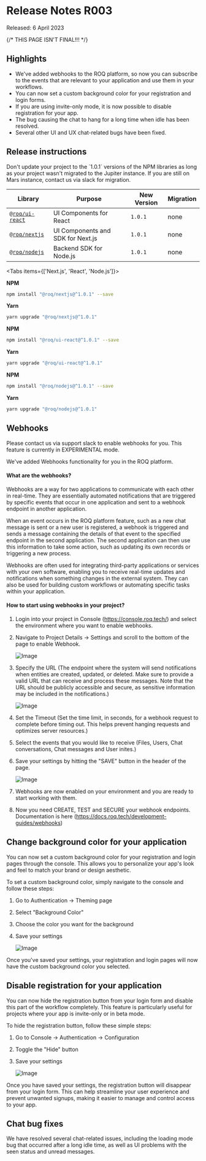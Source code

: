 
# Release Notes R003

<Callout type="info" emoji="ℹ️">
  Released: 6 April 2023
</Callout>

{/* THIS PAGE ISN'T FINAL!!! */}

## Highlights

- We've added webhooks to the ROQ platform, so now you can subscribe to the events that are relevant to your application and use them in your workflows.
- You can now set a custom background color for your registration and login forms.
- If you are using invite-only mode, it is now possible to disable registration for your app.
- The bug causing the chat to hang for a long time when idle has been resolved.
- Several other UI and UX chat-related bugs have been fixed.

## Release instructions

<Callout type="info" emoji="ℹ️">
  Don't update your project to the `1.0.1` versions of the NPM libraries as long
  as your project wasn't migrated to the Jupiter instance. If you are still on
  Mars instance, contact us via slack for migration.
</Callout>

| Library                                                        | Purpose                           | New Version | Migration |
| -------------------------------------------------------------- | --------------------------------- | ----------- | --------- |
| [`@roq/ui-react`](https://www.npmjs.com/package/@roq/ui-react) | UI Components for React           | `1.0.1`     | none      |
| [`@roq/nextjs`](https://www.npmjs.com/package/@roq/nextjs)     | UI Components and SDK for Next.js | `1.0.1`     | none      |
| [`@roq/nodejs`](https://www.npmjs.com/package/@roq/nodejs)     | Backend SDK for Node.js           | `1.0.1`     | none      |

<Tabs items={['Next.js', 'React', 'Node.js']}><Tab>

**NPM**

```bash
npm install "@roq/nextjs@^1.0.1" --save
```

**Yarn**

```bash
yarn upgrade "@roq/nextjs@^1.0.1"
```

</Tab><Tab>

**NPM**

```bash
npm install "@roq/ui-react@^1.0.1" --save
```

**Yarn**

```bash
yarn upgrade "@roq/ui-react@^1.0.1"
```

</Tab><Tab>
**NPM**

```bash
npm install "@roq/nodejs@^1.0.1" --save
```

**Yarn**

```bash
yarn upgrade "@roq/nodejs@^1.0.1"
```

</Tab></Tabs>

[//]: # "Migration of node lib"

## Webhooks

<Callout type="info" emoji="ℹ️">
  Please contact us via support slack to enable webhooks for you. This feature
  is currently in EXPERIMENTAL mode.
</Callout>

We've added Webhooks functionality for you in the ROQ platform.

#### What are the webhooks?

Webhooks are a way for two applications to communicate with each other in real-time. They are essentially automated notifications that are triggered by specific events that occur in one application and sent to a webhook endpoint in another application.

When an event occurs in the ROQ platform feature, such as a new chat message is sent or a new user is registered, a webhook is triggered and sends a message containing the details of that event to the specified endpoint in the second application. The second application can then use this information to take some action, such as updating its own records or triggering a new process.

Webhooks are often used for integrating third-party applications or services with your own software, enabling you to receive real-time updates and notifications when something changes in the external system. They can also be used for building custom workflows or automating specific tasks within your application.

#### How to start using webhooks in your project?

1.  Login into your project in Console (https://console.roq.tech/) and select the environment where you want to enable webhooks.
2.  Navigate to Project Details -> Settings and scroll to the bottom of the page to enable Webhook.

    ![Image](/release-notes/2023-003-enable-webhook-console.png)

3.  Specify the URL (The endpoint where the system will send notifications when entities are created, updated, or deleted. Make sure to provide a valid URL that can receive and process these messages. Note that the URL should be publicly accessible and secure, as sensitive information may be included in the notifications.)

    ![Image](/release-notes/2023-003-enable-webhook-console-2.png)

4.  Set the Timeout (Set the time limit, in seconds, for a webhook request to complete before timing out. This helps prevent hanging requests and optimizes server resources.)
5.  Select the events that you would like to receive (Files, Users, Chat conversations, Chat messages and User inites.)
6.  Save your settings by hitting the "SAVE" button in the header of the page.

    ![Image](/release-notes/2023-003-enable-webhook-console-3.jpg)

7.  Webhooks are now enabled on your environment and you are ready to start working with them.
8.  Now you need CREATE, TEST and SECURE your webhook endpoints. Documentation is here (https://docs.roq.tech/development-guides/webhooks)

## Change background color for your application

You can now set a custom background color for your registration and login pages through the console. This allows you to personalize your app's look and feel to match your brand or design aesthetic.

To set a custom background color, simply navigate to the console and follow these steps:

1. Go to Authentication -> Theming page
2. Select "Background Color"
3. Choose the color you want for the background
4. Save your settings

   ![Image](/release-notes/2023-003-auth-background-color.jpg)

Once you've saved your settings, your registration and login pages will now have the custom background color you selected.

## Disable registration for your application

You can now hide the registration button from your login form and disable this part of the workflow completely. This feature is particularly useful for projects where your app is invite-only or in beta mode.

To hide the registration button, follow these simple steps:

1. Go to Console -> Authentication -> Configuration
2. Toggle the "Hide" button
3. Save your settings

   ![Image](/release-notes/2023-003-hide-registration.jpg)

Once you have saved your settings, the registration button will disappear from your login form. This can help streamline your user experience and prevent unwanted signups, making it easier to manage and control access to your app.

## Chat bug fixes

We have resolved several chat-related issues, including the loading mode bug that occurred after a long idle time, as well as UI problems with the seen status and unread messages.
